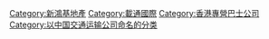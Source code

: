 {{Catmore}}
{{Commonscat|Kowloon Motor Bus}}

[[Category:新鴻基地產|Category:新鴻基地產]]
[[Category:載通國際|Category:載通國際]]
[[Category:香港專營巴士公司|Category:香港專營巴士公司]]
[[Category:以中国交通运输公司命名的分类|Category:以中国交通运输公司命名的分类]]